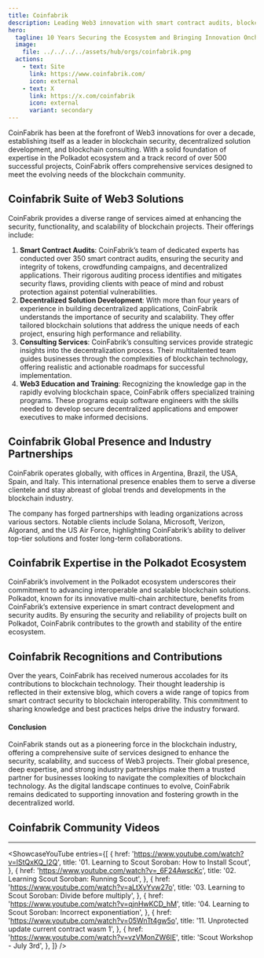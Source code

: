 ```yaml
---
title: Coinfabrik
description: Leading Web3 innovation with smart contract audits, blockchain development, and consulting, CoinFabrik secures and scales decentralized solutions globally.
hero:
  tagline: 10 Years Securing the Ecosystem and Bringing Innovation Onchain.
  image: 
    file: ../../../../assets/hub/orgs/coinfabrik.png
  actions:
    - text: Site
      link: https://www.coinfabrik.com/
      icon: external
    - text: X
      link: https://x.com/coinfabrik
      icon: external
      variant: secondary
---
```



CoinFabrik has been at the forefront of Web3 innovations for over a decade, establishing itself as a leader in blockchain security, decentralized solution development, and blockchain consulting. With a solid foundation of expertise in the Polkadot ecosystem and a track record of over 500 successful projects, CoinFabrik offers comprehensive services designed to meet the evolving needs of the blockchain community.

## Coinfabrik Suite of Web3 Solutions
CoinFabrik provides a diverse range of services aimed at enhancing the security, functionality, and scalability of blockchain projects. Their offerings include:
1. **Smart Contract Audits**: CoinFabrik’s team of dedicated experts has conducted over 350 smart contract audits, ensuring the security and integrity of tokens, crowdfunding campaigns, and decentralized applications. Their rigorous auditing process identifies and mitigates security flaws, providing clients with peace of mind and robust protection against potential vulnerabilities.
2. **Decentralized Solution Development**: With more than four years of experience in building decentralized applications, CoinFabrik understands the importance of security and scalability. They offer tailored blockchain solutions that address the unique needs of each project, ensuring high performance and reliability.
3. **Consulting Services**: CoinFabrik’s consulting services provide strategic insights into the decentralization process. Their multitalented team guides businesses through the complexities of blockchain technology, offering realistic and actionable roadmaps for successful implementation.
4. **Web3 Education and Training**: Recognizing the knowledge gap in the rapidly evolving blockchain space, CoinFabrik offers specialized training programs. These programs equip software engineers with the skills needed to develop secure decentralized applications and empower executives to make informed decisions.

## Coinfabrik Global Presence and Industry Partnerships
CoinFabrik operates globally, with offices in Argentina, Brazil, the USA, Spain, and Italy. This international presence enables them to serve a diverse clientele and stay abreast of global trends and developments in the blockchain industry.

The company has forged partnerships with leading organizations across various sectors. Notable clients include Solana, Microsoft, Verizon, Algorand, and the US Air Force, highlighting CoinFabrik’s ability to deliver top-tier solutions and foster long-term collaborations.

## Coinfabrik Expertise in the Polkadot Ecosystem
CoinFabrik’s involvement in the Polkadot ecosystem underscores their commitment to advancing interoperable and scalable blockchain solutions. Polkadot, known for its innovative multi-chain architecture, benefits from CoinFabrik’s extensive experience in smart contract development and security audits. By ensuring the security and reliability of projects built on Polkadot, CoinFabrik contributes to the growth and stability of the entire ecosystem.

## Coinfabrik Recognitions and Contributions
Over the years, CoinFabrik has received numerous accolades for its contributions to blockchain technology. Their thought leadership is reflected in their extensive blog, which covers a wide range of topics from smart contract security to blockchain interoperability. This commitment to sharing knowledge and best practices helps drive the industry forward.

#### Conclusion
CoinFabrik stands out as a pioneering force in the blockchain industry, offering a comprehensive suite of services designed to enhance the security, scalability, and success of Web3 projects. Their global presence, deep expertise, and strong industry partnerships make them a trusted partner for businesses looking to navigate the complexities of blockchain technology. As the digital landscape continues to evolve, CoinFabrik remains dedicated to supporting innovation and fostering growth in the decentralized world.

## Coinfabrik Community Videos
----------------
<ShowcaseYouTube
  entries={[
          {
      href: 'https://www.youtube.com/watch?v=lStQxKQ_l2Q',
      title: '01. Learning to Scout Soroban: How to Install Scout',
     },
               {
      href: 'https://www.youtube.com/watch?v=_6F24AwscKc',
      title: '02. Learning Scout Soroban: Running Scout',
     },
               {
      href: 'https://www.youtube.com/watch?v=aLtXyYvw27o',
      title: '03. Learning to Scout Soroban: Divide before multiply',
     },
               {
      href: 'https://www.youtube.com/watch?v=qjnHwKCD_hM',
      title: '04. Learning to Scout Soroban: Incorrect exponentiation',
     },
                    {
      href: 'https://www.youtube.com/watch?v=05WnTt4gw5o',
      title: '11. Unprotected update current contract wasm 1',
     },               {
      href: 'https://www.youtube.com/watch?v=vzVMonZW6lE',
      title: 'Scout Workshop - July 3rd',
     },
  ]}
/>